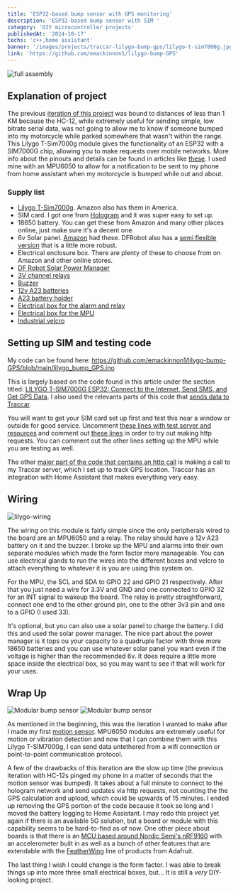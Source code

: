 ```yaml
---
title: 'ESP32-based bump sensor with GPS monitoring'
description: 'ESP32-based bump sensor with SIM '
category: 'DIY microcontroller projects'
publishedAt: '2024-10-17'
techs: 'c++,home assistant'
banner: '/images/projects/traccar-lilygo-bump-gps/lilygo-t-sim7000g.jpg'
link: 'https://github.com/emackinnon1/lilygo-bump-GPS'
---
```


>

<Img
  mdx
  publicId='/images/projects/traccar-lilygo-bump-gps/modular.jpg'
  alt='full assembly'
  height={600}
  width={800}
/>

## Explanation of project

The previous [iteration of this project](/projects/motion-sensor) was bound to distances of less than 1 KM because the HC-12, while extremely useful for sending simple,
low bitrate serial data, was not going to allow me to know if someone bumped into my motorcycle while parked somewhere that wasn't within the range. This Lilygo T-Sim7000g
module gives the functionality of an ESP32 with a SIM7000G chip, allowing you to make requests over mobile networks. More info about the pinouts and details can be found
in articles like [these](https://randomnerdtutorials.com/lilygo-t-sim7000g-esp32-lte-gprs-gps/). I used mine with an MPU6050 to allow for a notification to be sent to my phone from home assistant when my motorcycle is bumped while out and about.

### Supply list

- [Lilygo T-Sim7000g](https://www.lilygo.cc/en-pl/products/t-sim7000g?srsltid=AfmBOopCDDR9SqL6_LpWweL-p6BrUHF4FsLO8fOUN2q282IJ-ty6Kr5G).
  Amazon also has them in America.
- SIM card. I got one from [Hologram](https://www.hologram.io/) and it was super easy to set up.
- 18650 battery. You can get these from Amazon and many other places online, just make sure it's a decent one.
- 6v Solar panel. [Amazon](https://www.amazon.com/gp/product/B09ZL3F7CT/ref=ppx_yo_dt_b_search_asin_title?ie=UTF8&psc=1) had these. DFRobot also has a [semi flexible version](https://www.dfrobot.com/product-1775.html)
  that is a little more robust.
- Electrical enclosure box. There are plenty of these to choose from on Amazon and other online stores.
- [DF Robot Solar Power Manager](https://www.amazon.com/gp/product/B0CT2ZBML9/ref=ppx_yo_dt_b_asin_title_o06_s00?ie=UTF8&psc=1)
- [3V channel relays](https://www.amazon.com/dp/B08W3XDNGK?ref=ppx_yo2ov_dt_b_fed_asin_title&th=1)
- [Buzzer](https://www.amazon.com/dp/B0D7W5S2GY?ref=ppx_yo2ov_dt_b_fed_asin_title&th=1)
- [12v A23 batteries](https://www.amazon.com/dp/B0CQ1WRJ96?ref=ppx_yo2ov_dt_b_fed_asin_title)
- [A23 battery holder](https://www.amazon.com/dp/B0BDT1DTGW?ref=ppx_yo2ov_dt_b_fed_asin_title&th=1)
- [Electrical box for the alarm and relay](https://www.amazon.com/gp/product/B07S7RM4CT/ref=ppx_yo_dt_b_search_asin_title?ie=UTF8&th=1)
- [Electrical box for the MPU](https://www.amazon.com/gp/product/B07SBWQL18/ref=ppx_yo_dt_b_search_asin_title?ie=UTF8&th=1)
- [Industrial velcro](https://www.amazon.com/gp/product/B00006IC2T/ref=ppx_yo_dt_b_search_asin_title?ie=UTF8&psc=1)

## Setting up SIM and testing code

My code can be found here:
https://github.com/emackinnon1/lilygo-bump-GPS/blob/main/lilygo_bump_GPS.ino

This is largely based on the code found in this article under the section titled: [LILYGO T-SIM7000G ESP32: Connect to the Internet, Send SMS, and Get GPS Data](https://randomnerdtutorials.com/lilygo-t-sim7000g-esp32-lte-gprs-gps/#:~:text=LILYGO%20T%2DSIM7000G%20ESP32%3A%20Connect%20to%20the%20Internet%2C%20Send%20SMS%2C%20and%20Get%20GPS%20Data).
I also used the relevants parts of this code that [sends data to Traccar](https://github.com/onlinegill/LILYGO-TTGO-T-SIM7000G-ESP32-Traccar-GPS-tracker/blob/main/traccar.ino).

You will want to get your SIM card set up first and test this near a window or outside for good service. Uncomment [these lines with test server and resources](https://github.com/emackinnon1/lilygo-bump-GPS/blob/main/lilygo_bump_GPS.ino#L49-L52) and
comment out [these lines](https://github.com/emackinnon1/lilygo-bump-GPS/blob/main/lilygo_bump_GPS.ino#L43-L44) in order to try out making http requests. You can comment out the other
lines setting up the MPU while you are testing as well.

The other [major part of the code that contains an http call](https://github.com/emackinnon1/lilygo-bump-GPS/blob/main/lilygo_bump_GPS.ino#L189-L231) is making a call to my Traccar
server, which I set up to track GPS location. Traccar has an integration with Home Assistant that makes everything very easy.

## Wiring

<Img
  mdx
  publicId='/images/projects/traccar-lilygo-bump-gps/lilygo-wiring.png'
  alt='lilygo-wiring'
  height={800}
  width={600}
/>

The wiring on this module is fairly simple since the only peripherals wired to the board are an MPU6050 and a relay. The relay should have a 12v A23 battery on it and the
buzzer. I broke up the MPU and alarms into their own separate modules which made the form factor more manageable. You
can use electrical glands to run the wires into the different boxes and velcro to attach everything to whatever it is
you are using this system on.

For the MPU, the SCL and SDA to GPIO 22 and GPIO 21 respectively. After that you just need a wire for 3.3V and GND and one connected to GPIO 32 for an INT signal to
wakeup the board. The relay is pretty straightforward, connect one end to the other ground pin, one to the other 3v3 pin and one to a GPIO (I used 33).

It's optional, but you can also use a solar panel to charge the battery. I did this and used the solar power manager. The nice part about the power manager
is it tops ou your capacity to a quadruple factor with three more 18650 batteries and you can use whatever solar panel you want even if the voltage is higher than the
recommended 6v. It does require a little more space inside the electrical box, so you may want to see if that will work for your uses.

## Wrap Up

<div className='flex items-center'>
  <Img
    mdx
    publicId='/images/projects/traccar-lilygo-bump-gps/modular-2.jpg'
    alt='Modular bump sensor'
    width={375}
    height={525}
  />
  <Img
    mdx
    publicId='/images/projects/traccar-lilygo-bump-gps/modular-3.jpg'
    alt='Modular bump sensor'
    width={375}
    height={525}
  />
</div>

As mentioned in the beginning, this was the iteration I wanted to make after I made my first [motion sensor](/projects/motion-sensor). MPU6050 modules are extremely useful for motion or
vibration detection and now that I can combine them with this Lilygo T-SIM7000g, I can send data untethered from a wifi connection or point-to-point communication protocol.

A few of the drawbacks of this iteration are the slow up time (the previous iteration with HC-12s pinged my phone in a matter of seconds that the motion sensor was bumped).
It takes about a full minute to connect to the hologram network and send updates via http requests, not counting the the GPS calculation and upload, which could be upwards of
15 minutes. I ended up removing the GPS portion of the code because it took so long and I moved the battery logging to Home Assistant. I may redo this project yet again
if there is an available 5G solution, but a board or module with this capability seems to be hard-to-find as of now. One other piece about boards is that there is an [MCU based
around Nordic Semi's nRF9160](https://www.adafruit.com/product/4753) with an accelerometer built in as well as a bunch of other features that are extendable
with the [FeatherWing](https://www.adafruit.com/category/945) line of products from Adafruit.

The last thing I wish I could change is the form factor. I was able to break things up into more three small electrical boxes, but... It is still a _very_ DIY-looking
project.
